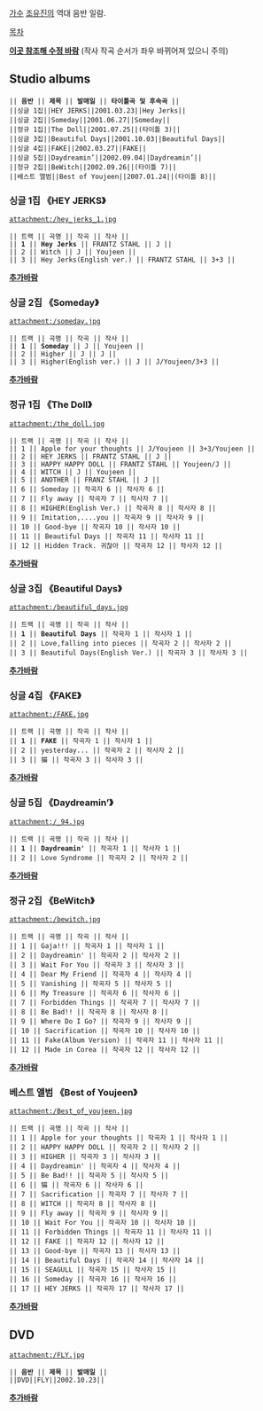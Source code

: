 [[가수]] [[조유진]]의 역대 음반 일람.

[[목차]]

[http://translate.google.co.jp/translate?hl=ko&sl=ja&u=http://members.jcom.home.ne.jp/freeyourmind/youjeen.html&ei=oUIXT6CBCKjGmQX2n-2zAw&sa=X&oi=translate&ct=result&resnum=3&ved=0CDwQ7gEwAg&prev=/search%3Fq%3Dfirewire%2B2001%2Byoujeen%26hl%3Dko%26sa%3DN%26biw%3D1920%26bih%3D963%26prmd%3Dimvns '''이곳 참조해 수정 바람'''] (작사 작곡 순서가 좌우 바뀌어져 있으니 주의)

== Studio albums ==

 || '''음반''' || '''제목''' || '''발매일''' || '''타이틀곡 및 후속곡''' ||
 ||싱글 1집||HEY JERKS||2001.03.23||Hey Jerks||
 ||싱글 2집||Someday||2001.06.27||Someday||
 ||정규 1집||The Doll||2001.07.25||(타이틀 3)||
 ||싱글 3집||Beautiful Days||2001.10.03||Beautiful Days||
 ||싱글 4집||FAKE||2002.03.27||FAKE||
 ||싱글 5집||Daydreamin’||2002.09.04||Daydreamin’||
 ||정규 2집||BeWitch||2002.09.26||(타이틀 7)||
 ||베스트 앨범||Best of Youjeen||2007.01.24||(타이틀 8)||

=== 싱글 1집 《HEY JERKS》 ===
 attachment:/hey_jerks_1.jpg

 || 트랙 || 곡명 || 작곡 || 작사 ||
 || '''1''' || '''Hey Jerks''' || FRANTZ STAHL || J ||
 || 2 || Witch || J || Youjeen ||
 || 3 || Hey Jerks(English ver.) || FRANTZ STAHL || 3+3 ||

'''[[추가바람]]'''

=== 싱글 2집 《Someday》 ===
 attachment:/someday.jpg

 || 트랙 || 곡명 || 작곡 || 작사 ||
 || '''1''' || '''Someday''' || J || Youjeen ||
 || 2 || Higher || J || J ||
 || 3 || Higher(English ver.) || J || J/Youjeen/3+3 ||

'''[[추가바람]]'''
=== 정규 1집 《The Doll》 ===
 attachment:/the_doll.jpg

 || 트랙 || 곡명 || 작곡 || 작사 ||
 || 1 || Apple for your thoughts || J/Youjeen || 3+3/Youjeen ||
 || 2 || HEY JERKS || FRANTZ STAHL || J ||
 || 3 || HAPPY HAPPY DOLL || FRANTZ STAHL || Youjeen/J ||
 || 4 || WITCH || J || Youjeen ||
 || 5 || ANOTHER || FRANZ STAHL || J ||
 || 6 || Someday || 작곡자 6 || 작사자 6 ||
 || 7 || Fly away || 작곡자 7 || 작사자 7 ||
 || 8 || HIGHER(English Ver.) || 작곡자 8 || 작사자 8 ||
 || 9 || Imitation,....you || 작곡자 9 || 작사자 9 ||
 || 10 || Good-bye || 작곡자 10 || 작사자 10 ||
 || 11 || Beautiful Days || 작곡자 11 || 작사자 11 ||
 || 12 || Hidden Track. 귀찮아 || 작곡자 12 || 작사자 12 ||

'''[[추가바람]]'''
=== 싱글 3집 《Beautiful Days》 ===
 attachment:/beautiful_days.jpg

 || 트랙 || 곡명 || 작곡 || 작사 ||
 || '''1''' || '''Beautiful Days''' || 작곡자 1 || 작사자 1 ||
 || 2 || Love,falling into pieces || 작곡자 2 || 작사자 2 ||
 || 3 || Beautiful Days(English Ver.) || 작곡자 3 || 작사자 3 ||

'''[[추가바람]]'''
=== 싱글 4집 《FAKE》 ===
 attachment:/FAKE.jpg

 || 트랙 || 곡명 || 작곡 || 작사 ||
 || '''1''' || '''FAKE''' || 작곡자 1 || 작사자 1 ||
 || 2 || yesterday... || 작곡자 2 || 작사자 2 ||
 || 3 || 猫 || 작곡자 3 || 작사자 3 ||

'''[[추가바람]]'''
=== 싱글 5집 《Daydreamin’》 ===
 attachment:/_94.jpg

 || 트랙 || 곡명 || 작곡 || 작사 ||
 || '''1''' || ''' Daydreamin' ''' || 작곡자 1 || 작사자 1 ||
 || 2 || Love Syndrome || 작곡자 2 || 작사자 2 ||

'''[[추가바람]]'''
=== 정규 2집 《BeWitch》 ===
 attachment:/bewitch.jpg

 || 트랙 || 곡명 || 작곡 || 작사 ||
 || 1 || Gaja!!! || 작곡자 1 || 작사자 1 ||
 || 2 || Daydreamin' || 작곡자 2 || 작사자 2 ||
 || 3 || Wait For You || 작곡자 3 || 작사자 3 ||
 || 4 || Dear My Friend || 작곡자 4 || 작사자 4 ||
 || 5 || Vanishing || 작곡자 5 || 작사자 5 ||
 || 6 || My Treasure || 작곡자 6 || 작사자 6 ||
 || 7 || Forbidden Things || 작곡자 7 || 작사자 7 ||
 || 8 || Be Bad!! || 작곡자 8 || 작사자 8 ||
 || 9 || Where Do I Go? || 작곡자 9 || 작사자 9 ||
 || 10 || Sacrification || 작곡자 10 || 작사자 10 ||
 || 11 || Fake(Album Version) || 작곡자 11 || 작사자 11 ||
 || 12 || Made in Corea || 작곡자 12 || 작사자 12 ||

'''[[추가바람]]'''
=== 베스트 앨범 《Best of Youjeen》 ===
 attachment:/Best_of_youjeen.jpg

 || 트랙 || 곡명 || 작곡 || 작사 ||
 || 1 || Apple for your thoughts || 작곡자 1 || 작사자 1 ||
 || 2 || HAPPY HAPPY DOLL || 작곡자 2 || 작사자 2 ||
 || 3 || HIGHER || 작곡자 3 || 작사자 3 ||
 || 4 || Daydreamin' || 작곡자 4 || 작사자 4 ||
 || 5 || Be Bad!! || 작곡자 5 || 작사자 5 ||
 || 6 || 猫 || 작곡자 6 || 작사자 6 ||
 || 7 || Sacrification || 작곡자 7 || 작사자 7 ||
 || 8 || WITCH || 작곡자 8 || 작사자 8 ||
 || 9 || Fly away || 작곡자 9 || 작사자 9 ||
 || 10 || Wait For You || 작곡자 10 || 작사자 10 ||
 || 11 || Forbidden Things || 작곡자 11 || 작사자 11 ||
 || 12 || FAKE || 작곡자 12 || 작사자 12 ||
 || 13 || Good-bye || 작곡자 13 || 작사자 13 ||
 || 14 || Beautiful Days || 작곡자 14 || 작사자 14 ||
 || 15 || SEAGULL || 작곡자 15 || 작사자 15 ||
 || 16 || Someday || 작곡자 16 || 작사자 16 ||
 || 17 || HEY JERKS || 작곡자 17 || 작사자 17 ||

'''[[추가바람]]'''

== DVD ==
 attachment:/FLY.jpg

 || '''음반''' || '''제목''' || '''발매일''' ||
 ||DVD||FLY||2002.10.23||

'''[[추가바람]]'''
